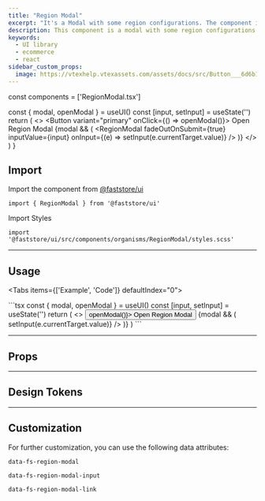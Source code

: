 ```yaml
---
title: "Region Modal"
excerpt: "It's a Modal with some region configurations. The component is part of Regionalization feature."
description: This component is a modal with some region configurations.
keywords:
  - UI library
  - ecommerce
  - react
sidebar_custom_props:
  image: https://vtexhelp.vtexassets.com/assets/docs/src/Button___6d6b16886d5d7e2a05dba8c45c075796.png
---
```



const components = ['RegionModal.tsx']


  const { modal, openModal } = useUI()
  const [input, setInput] = useState('')
  return (
    <>
      <Button variant="primary" onClick={() => openModal()}>
        Open Region Modal
      </Button>
      {modal && (
        <RegionModal
          fadeOutOnSubmit={true}
          inputValue={input}
          onInput={(e) => setInput(e.currentTarget.value)}
        />
      )}
    </>
  )
}

## Import

Import the component from [@faststore/ui](/../components)

```tsx
import { RegionModal } from '@faststore/ui'
```

Import Styles

```tsx
import '@faststore/ui/src/components/organisms/RegionModal/styles.scss'
```

---

## Usage

<Tabs items={['Example', 'Code']} defaultIndex="0">
  <Tab>
    <OverviewSection>
      <UIProvider>
        <RegionModalUsage />
      </UIProvider>
    </OverviewSection>

  </Tab>
  <Tab>
    ```tsx
    const { modal, openModal } = useUI()
    const [input, setInput] = useState('')
    return (
      <>
        <Button variant="primary" onClick={() => openModal()}>
          Open Region Modal
        </Button>
        {modal && (
          <RegionModal
            fadeOutOnSubmit={true}
            inputValue={input}
            onInput={(e) => setInput(e.currentTarget.value)}
          />
        )}
      </>
    )
    ```

  </Tab>
</Tabs>

---

## Props

<ComponentPropsSection component="RegionModal" />

---

## Design Tokens

<TokenTable>
  <TokenRow
    token="--fs-region-modal-margin-bottom"
    value="var(--fs-spacing-6)"
  />
  <TokenDivider />
  <TokenRow token="--fs-region-modal-link-padding" value="0" />
  <TokenRow
    token="--fs-region-modal-link-column-gap"
    value="var(--fs-spacing-0)"
  />
  <TokenRow
    token="--fs-region-modal-link-color"
    value="var(--fs-color-link)"
    isColor
  />
</TokenTable>

---

## Customization

For further customization, you can use the following data attributes:

`data-fs-region-modal`

`data-fs-region-modal-input`

`data-fs-region-modal-link`
